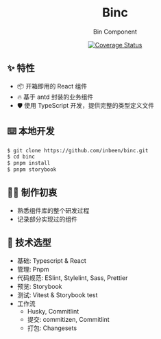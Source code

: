 
<Meta title="Introduction" />

<div align="center">
<h1>Binc</h1>

Bin Component

[![Coverage Status](https://coveralls.io/repos/github/inbeen/binc/badge.svg?branch=main)](https://coveralls.io/github/inbeen/binc?branch=main)

</div>

## ✨ 特性

- 📦 开箱即用的 React 组件
- 🔥 基于 antd 封装的业务组件
- 🛡 使用 TypeScript 开发，提供完整的类型定义文件

## ⌨️ 本地开发

```bash
$ git clone https://github.com/inbeen/binc.git
$ cd binc
$ pnpm install
$ pnpm storybook
```

## 🧑‍💻 制作初衷

- 熟悉组件库的整个研发过程
- 记录部分实现过的组件

## 🔧 技术选型

- 基础: Typescript & React
- 管理: Pnpm
- 代码规范: ESlint, Stylelint, Sass, Prettier
- 预览: Storybook
- 测试: Vitest & Storybook test
- 工作流
  - Husky, Commitlint
  - 提交: commitizen, Commitlint
  - 打包: Changesets
